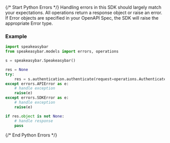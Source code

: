 {/* Start Python Errors */}
Handling errors in this SDK should largely match your expectations.  All operations return a response object or raise an error.  If Error objects are specified in your OpenAPI Spec, the SDK will raise the appropriate Error type.



### Example

```python
import speakeasybar
from speakeasybar.models import errors, operations

s = speakeasybar.Speakeasybar()

res = None
try:
    res = s.authentication.authenticate(request=operations.AuthenticateRequestBody())
except errors.APIError as e:
    # handle exception
    raise(e)
except errors.SDKError as e:
    # handle exception
    raise(e)

if res.object is not None:
    # handle response
    pass

```

{/* End Python Errors */}
